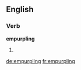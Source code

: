 ==English==

===Verb===
'''empurpling'''

# {{present participle of|empurple}}

[[de:empurpling]]
[[fr:empurpling]]